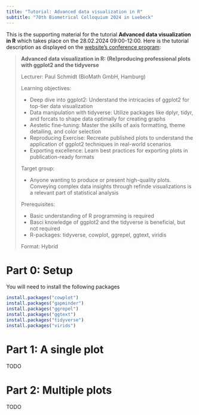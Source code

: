 ---
title: "Tutorial: Advanced data visualization in R"
subtitle: "70th Biometrical Colloquium 2024 in Luebeck"
---

This is the supporting material for the tutorial **Advanced data visualization in R** which takes place on the 28.02.2024 09:00-12:00. Here is the tutorial description as displayed on the [website's conference program](https://www.biometrische-gesellschaft.de/en/events/biometric-colloquia/70th-biometrical-colloquium-2024-in-luebeck/conference-program.html):

> **Advanced data visualization in R: (Re)producing professional plots with ggplot2 and the tidyverse**
>
> Lecturer: Paul Schmidt (BioMath GmbH, Hamburg)
> 
> Learning objectives:
> 
> - Deep dive into ggplot2: Understand the intricacies of ggplot2 for top-tier data visualization
> - Data manipulation with tidyverse: Utilize packages like dplyr, tidyr, and forcats to shape data optimally for creating graphs
> - Aestetic fine-tuning: Master the skills of axis formatting, theme detailing, and color selection
> - Reproducing Exercise: Recreate published plots to understand the application of ggplot2 techniques in real-world scenarios
> - Exporting excellence: Learn best practices for exporting plots in publication-ready formats
> 
> Target group:
> 
> - Anyone wanting to produce or present high-quality plots. Conveying complex data insights through refinde visualizations is a relevant part of statistical analysis
> 
> Prerequisites:
> 
> - Basic understanding of R programming is required
> - Basci knowledge of ggplot2 and the tidyverse is beneficial, but not required
> - R-packages: tidyverse, cowplot, ggrepel, ggtext, viridis
> 
> Format: Hybrid

# Part 0: Setup

You will need to install the following packages

```{r, eval=FALSE}
install.packages("cowplot")
install.packages("gapminder")
install.packages("ggrepel")
install.packages("ggtext")
install.packages("tidyverse")
install.packages("virids")
```

# Part 1: A single plot

TODO

# Part 2: Multiple plots

TODO